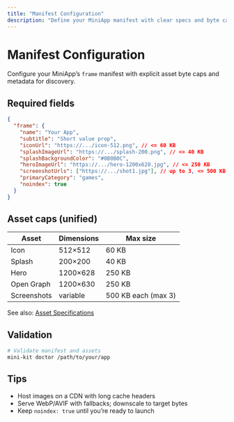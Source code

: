 ```yaml
---
title: "Manifest Configuration"
description: "Define your MiniApp manifest with clear specs and byte caps"
---
```


# Manifest Configuration

Configure your MiniApp’s `frame` manifest with explicit asset byte caps and metadata for discovery.

## Required fields

```json
{
  "frame": {
    "name": "Your App",
    "subtitle": "Short value prop",
    "iconUrl": "https://.../icon-512.png", // <= 60 KB
    "splashImageUrl": "https://.../splash-200.png", // <= 40 KB
    "splashBackgroundColor": "#0B0B0C",
    "heroImageUrl": "https://.../hero-1200x628.jpg", // <= 250 KB
    "screenshotUrls": ["https://.../shot1.jpg"], // up to 3, <= 500 KB each
    "primaryCategory": "games",
    "noindex": true
  }
}
```

## Asset caps (unified)

| Asset       | Dimensions | Max size            |
| ----------- | ---------- | ------------------- |
| Icon        | 512×512    | 60 KB               |
| Splash      | 200×200    | 40 KB               |
| Hero        | 1200×628   | 250 KB              |
| Open Graph  | 1200×630   | 250 KB              |
| Screenshots | variable   | 500 KB each (max 3) |

See also: [Asset Specifications](/base-app/performance/asset-specifications)

## Validation

```bash
# Validate manifest and assets
mini-kit doctor /path/to/your/app
```

## Tips

- Host images on a CDN with long cache headers
- Serve WebP/AVIF with fallbacks; downscale to target bytes
- Keep `noindex: true` until you’re ready to launch
